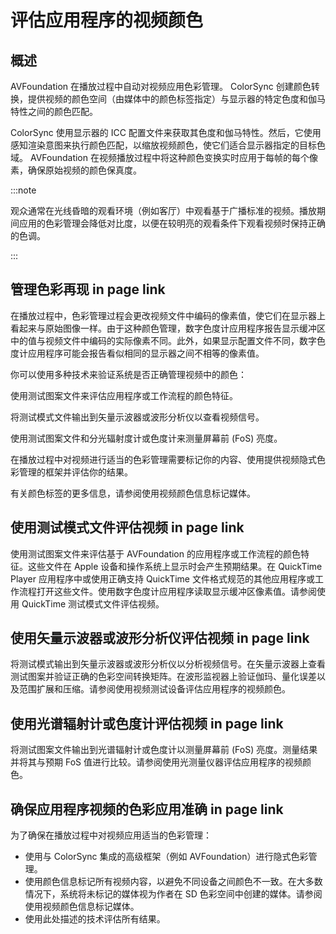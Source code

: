 # 评估应用程序的视频颜色

<ToBePolishedAfterTranslation />

<OriginalSource
  title="Evaluating an App’s Video Color"
  url="https://developer.apple.com/documentation/avfoundation/media_reading_and_writing/evaluating_an_app_s_video_color"
  summary="使用测试图案、视频测试设备和光测量仪器检查应用中视频的色彩再现"
/>

## 概述

AVFoundation 在播放过程中自动对视频应用色彩管理。 ColorSync 创建颜色转换，提供视频的颜色空间（由媒体中的颜色标签指定）与显示器的特定色度和伽马特性之间的颜色匹配。

ColorSync 使用显示器的 ICC 配置文件来获取其色度和伽马特性。然后，它使用感知渲染意图来执行颜色匹配，以缩放视频颜色，使它们适合显示器指定的目标色域。 AVFoundation 在视频播放过程中将这种颜色变换实时应用于每帧的每个像素，确保原始视频的颜色保真度。

:::note

观众通常在光线昏暗的观看环境（例如客厅）中观看基于广播标准的视频。播放期间应用的色彩管理会降低对比度，以便在较明亮的观看条件下观看视频时保持正确的色调。

:::

## 管理色彩再现 in page link

在播放过程中，色彩管理过程会更改视频文件中编码的像素值，使它们在显示器上看起来与原始图像一样。由于这种颜色管理，数字色度计应用程序报告显示缓冲区中的值与视频文件中编码的实际像素不同。此外，如果显示配置文件不同，数字色度计应用程序可能会报告看似相同的显示器之间不相等的像素值。

你可以使用多种技术来验证系统是否正确管理视频中的颜色：

使用测试图案文件来评估应用程序或工作流程的颜色特征。

将测试模式文件输出到矢量示波器或波形分析仪以查看视频信号。

使用测试图案文件和分光辐射度计或色度计来测量屏幕前 (FoS) 亮度。

在播放过程中对视频进行适当的色彩管理需要标记你的内容、使用提供视频隐式色彩管理的框架并评估你的结果。

有关颜色标签的更多信息，请参阅使用视频颜色信息标记媒体。

## 使用测试模式文件评估视频 in page link

使用测试图案文件来评估基于 AVFoundation 的应用程序或工作流程的颜色特征。这些文件在 Apple 设备和操作系统上显示时会产生预期结果。在 QuickTime Player 应用程序中或使用正确支持 QuickTime 文件格式规范的其他应用程序或工作流程打开这些文件。使用数字色度计应用程序读取显示缓冲区像素值。请参阅使用 QuickTime 测试模式文件评估视频。

## 使用矢量示波器或波形分析仪评估视频 in page link

将测试模式输出到矢量示波器或波形分析仪以分析视频信号。在矢量示波器上查看测试图案并验证正确的色彩空间转换矩阵。在波形监视器上验证伽玛、量化误差以及范围扩展和压缩。请参阅使用视频测试设备评估应用程序的视频颜色。

## 使用光谱辐射计或色度计评估视频 in page link

将测试图案文件输出到光谱辐射计或色度计以测量屏幕前 (FoS) 亮度。测量结果并将其与预期 FoS 值进行比较。请参阅使用光测量仪器评估应用程序的视频颜色。

## 确保应用程序视频的色彩应用准确 in page link

为了确保在播放过程中对视频应用适当的色彩管理：

- 使用与 ColorSync 集成的高级框架（例如 AVFoundation）进行隐式色彩管理。
- 使用颜色信息标记所有视频内容，以避免不同设备之间颜色不一致。在大多数情况下，系统将未标记的媒体视为作者在 SD 色彩空间中创建的媒体。请参阅使用视频颜色信息标记媒体。
- 使用此处描述的技术评估所有结果。
